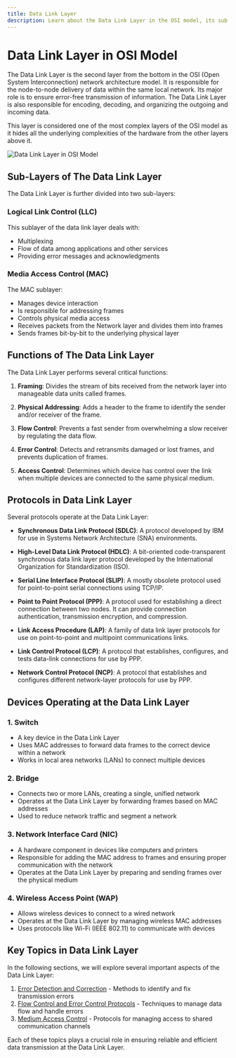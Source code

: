 ```yaml
---
title: Data Link Layer
description: Learn about the Data Link Layer in the OSI model, its sub-layers, functions, protocols, and devices.
---
```


# Data Link Layer in OSI Model

The Data Link Layer is the second layer from the bottom in the OSI (Open System Interconnection) network architecture model. It is responsible for the node-to-node delivery of data within the same local network. Its major role is to ensure error-free transmission of information. The Data Link Layer is also responsible for encoding, decoding, and organizing the outgoing and incoming data.

This layer is considered one of the most complex layers of the OSI model as it hides all the underlying complexities of the hardware from the other layers above it.

<img className="max-w-xl rounded-xl mx-auto" src="https://imgs.search.brave.com/_1VfySgw6V5YfgYrFCeJRMXrUUgC4-KHOcG2pv621NQ/rs:fit:860:0:0:0/g:ce/aHR0cHM6Ly93d3cu/bGlmZXdpcmUuY29t/L3RobWIvZi0wUUlJ/MGJLbmJobEJPOHJ3/eVpnSThKTVY4PS8x/NTAweDAvZmlsdGVy/czpub191cHNjYWxl/KCk6bWF4X2J5dGVz/KDE1MDAwMCk6c3Ry/aXBfaWNjKCkvbGF5/ZXJzLW9mLXRoZS1v/c2ktbW9kZWwtaWxs/dXN0cmF0ZWQtODE4/MDE3LWZpbmFsdjEt/My1jdC05ZDNlMWJm/NDRhNTU0ZTNkYjMx/ZjcwNjIwMWZjNjlm/Ni5wbmc" alt="Data Link Layer in OSI Model" />

## Sub-Layers of The Data Link Layer

The Data Link Layer is further divided into two sub-layers:

### Logical Link Control (LLC)

This sublayer of the data link layer deals with:
- Multiplexing
- Flow of data among applications and other services
- Providing error messages and acknowledgments

### Media Access Control (MAC)

The MAC sublayer:
- Manages device interaction
- Is responsible for addressing frames
- Controls physical media access
- Receives packets from the Network layer and divides them into frames
- Sends frames bit-by-bit to the underlying physical layer

## Functions of The Data Link Layer

The Data Link Layer performs several critical functions:

1. **Framing**: Divides the stream of bits received from the network layer into manageable data units called frames.

2. **Physical Addressing**: Adds a header to the frame to identify the sender and/or receiver of the frame.

3. **Flow Control**: Prevents a fast sender from overwhelming a slow receiver by regulating the data flow.

4. **Error Control**: Detects and retransmits damaged or lost frames, and prevents duplication of frames.

5. **Access Control**: Determines which device has control over the link when multiple devices are connected to the same physical medium.

## Protocols in Data Link Layer

Several protocols operate at the Data Link Layer:

- **Synchronous Data Link Protocol (SDLC)**: A protocol developed by IBM for use in Systems Network Architecture (SNA) environments.

- **High-Level Data Link Protocol (HDLC)**: A bit-oriented code-transparent synchronous data link layer protocol developed by the International Organization for Standardization (ISO).

- **Serial Line Interface Protocol (SLIP)**: A mostly obsolete protocol used for point-to-point serial connections using TCP/IP.

- **Point to Point Protocol (PPP)**: A protocol used for establishing a direct connection between two nodes. It can provide connection authentication, transmission encryption, and compression.

- **Link Access Procedure (LAP)**: A family of data link layer protocols for use on point-to-point and multipoint communications links.

- **Link Control Protocol (LCP)**: A protocol that establishes, configures, and tests data-link connections for use by PPP.

- **Network Control Protocol (NCP)**: A protocol that establishes and configures different network-layer protocols for use by PPP.

## Devices Operating at the Data Link Layer

### 1. Switch
- A key device in the Data Link Layer
- Uses MAC addresses to forward data frames to the correct device within a network
- Works in local area networks (LANs) to connect multiple devices

### 2. Bridge
- Connects two or more LANs, creating a single, unified network
- Operates at the Data Link Layer by forwarding frames based on MAC addresses
- Used to reduce network traffic and segment a network

### 3. Network Interface Card (NIC)
- A hardware component in devices like computers and printers
- Responsible for adding the MAC address to frames and ensuring proper communication with the network
- Operates at the Data Link Layer by preparing and sending frames over the physical medium

### 4. Wireless Access Point (WAP)
- Allows wireless devices to connect to a wired network
- Operates at the Data Link Layer by managing wireless MAC addresses
- Uses protocols like Wi-Fi (IEEE 802.11) to communicate with devices

## Key Topics in Data Link Layer

In the following sections, we will explore several important aspects of the Data Link Layer:

1. [Error Detection and Correction](/docs/fundamentals/osi-model/data-link-layer/error-detection-correction) - Methods to identify and fix transmission errors
2. [Flow Control and Error Control Protocols](/docs/fundamentals/osi-model/data-link-layer/flow-error-control) - Techniques to manage data flow and handle errors
3. [Medium Access Control](/docs/fundamentals/osi-model/data-link-layer/medium-access) - Protocols for managing access to shared communication channels

Each of these topics plays a crucial role in ensuring reliable and efficient data transmission at the Data Link Layer.
